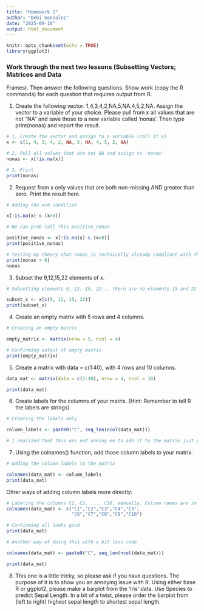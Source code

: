 ```yaml
---
title: "Homework 2"
author: "Debi Gonzalez"
date: "2025-09-16"
output: html_document
---
```


```r
knitr::opts_chunk$set(echo = TRUE)
library(ggplot2)
```

### Work through the next two lessons (Subsetting Vectors; Matrices and Data
Frames). Then answer the following questions. Show work (copy the R commands) for each question that requires output from R.

1. Create the following vector: 1,4,3,4,2,NA,5,NA,4,5,2,NA. Assign the vector to a variable of your choice. Please pull from x all values that are not “NA” and save those to a new variable called ‘nonas’. Then type print(nonas) and report the result.

```r
# 1. Create the vector and assign to a variable (call it x)
x <- c(1, 4, 3, 4, 2, NA, 5, NA, 4, 5, 2, NA)

# 2. Pull all values that are not NA and assign to 'nonas'
nonas <- x[!is.na(x)]

# 3. Print
print(nonas)
```


2. Request from x only values that are both non-missing AND greater than zero.
Print the result here.


```r

# Adding the x>0 condition

x[!is.na(x) & (x>0)]

# We can prob call this positive_nonas

positive_nonas <- x[!is.na(x) & (x>0)]
print(positive_nonas)

```


```r

# testing my theory that nonas is technically already compliant with this request
print(nonas > 0)
nonas

```


3. Subset the 9,12,15,22 elements of x.

```r

# Subsetting elements 9, 12, 15, 22... there are no elements 15 and 22 in our vector, so I expect NAs for those elements.

subset_x <- x[c(9, 12, 15, 22)]
print(subset_x)

```


4. Create an empty matrix with 5 rows and 4 columns.

```r

# Creating an empty matrix

empty_matrix <- matrix(nrow = 5, ncol = 4)

# Confirming output of empty matrix
print(empty_matrix)

```


5. Create a matrix with data = c(1:40), with 4 rows and 10 columns.

```r

data_mat <- matrix(data = c(1:40), nrow = 4, ncol = 10)

print(data_mat)

```



6. Create labels for the columns of your matrix. (Hint: Remember to tell R the labels are strings)


```r
# Creating the labels only

column_labels <- paste0("C", seq_len(ncol(data_mat)))

# I realized that this was not asking me to add it to the matrix just yet after I read the next question.
```

7. Using the colnames() function, add those column labels to your matrix.

```r
# Adding the column labels to the matrix

colnames(data_mat) <- column_labels
print(data_mat)
```



Other ways of adding column labels more directly:
```r
# Labeling the columns C1, C2, ..., C10, manually. Column names are in quotes to note that the labels are strings.
colnames(data_mat) <- c("C1","C2","C3","C4","C5",
                        "C6","C7","C8","C9","C10")

# Confirming all looks good
print(data_mat)
```


```r
# Another way of doing this with a bit less code

colnames(data_mat) <- paste0("C", seq_len(ncol(data_mat)))

print(data_mat)

```

8. This one is a little tricky, so please ask if you have questions. The purpose of it is to show you an annoying issue with R. Using either base R or ggplot2, please make a barplot from the ‘iris’ data. Use Species to predict Sepal Length. In a bit of a twist, please order the barplot from (left to right) highest sepal length to shortest sepal length.
